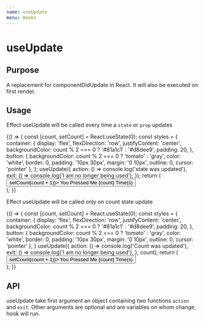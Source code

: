 ```yaml
---
name: useUpdate
menu: Hooks
---
```



# useUpdate

## Purpose

A replacement for componentDidUpdate in React. It will also be executed on first render.

## Usage

Effect useUpdate will be called every time a `state` or `prop` updates

<Playground>
  {() => {
    const [count, setCount] = React.useState(0);
    const styles = {
      container: {
        display: 'flex',
        flexDirection: 'row',
        justifyContent: 'center',
        backgroundColor: count % 2 === 0  ? '#81a1c1' : '#d8dee9',
        padding: 20,
      },
      button: {
        backgroundColor: count % 2 === 0  ? 'tomato' : 'gray',
        color: 'white',
        border: 0,
        padding: '10px 30px',
        margin: '0 10px',
        outline: 0,
        cursor: 'pointer'
      },
    };
    useUpdate({
      action: () => console.log('state was updated'),
      exit: () => console.log('I am no longer being used'),
    });
    return (
      <div style={styles.container}>
        <button style={styles.button} onClick={() => setCount(count + 1)}>
          You Pressed Me {count} Time(s)
        </button>
      </div>
    );
  }}
</Playground>

Effect useUpdate will be called only on count state update

<Playground>
  {() => {
    const [count, setCount] = React.useState(0);
    const styles = {
      container: {
        display: 'flex',
        flexDirection: 'row',
        justifyContent: 'center',
        backgroundColor: count % 2 === 0 ? '#81a1c1' : '#d8dee9',
        padding: 20,
      },
      button: {
        backgroundColor: count % 2 === 0 ? 'tomato' : 'gray',
        color: 'white',
        border: 0,
        padding: '10px 30px',
        margin: '0 10px',
        outline: 0,
        cursor: 'pointer'
      },
    }
    useUpdate({
      action: () => console.log('Count was updated'),
      exit: () => console.log('I am no longer being used'),
    }, count);
    return (
      <div style={styles.container}>
        <button style={styles.button} onClick={() => setCount(count + 1)}>
          You Pressed Me {count} Time(s)
        </button>
      </div>
    );
  }}
</Playground>

## API

useUpdate take first argument an object containing two functions `action` and `exit`. Other
arguments are optional and are variables on whom change, hook will run.
